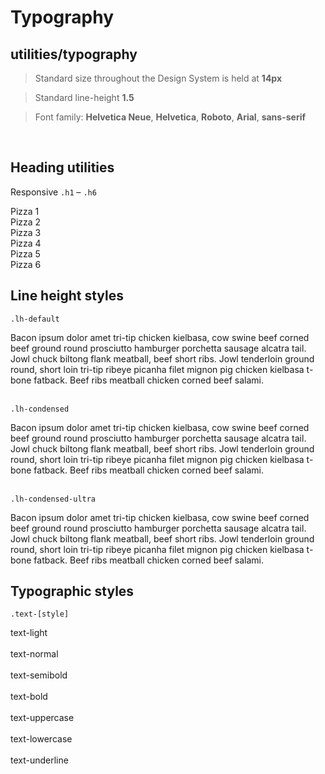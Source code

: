 
<Meta title="Utilities|Typography" />

# Typography

## utilities/typography


> Standard size throughout the Design System is held at **14px**

> Standard line-height **1.5**

> Font family: **Helvetica Neue**, **Helvetica**, **Roboto**, **Arial**, **sans-serif**

<br />

## Heading utilities

Responsive `.h1` – `.h6`

<section class="h1">Pizza 1</section>
<section class="h2">Pizza 2</section>
<section class="h3">Pizza 3</section>
<section class="h4">Pizza 4</section>
<section class="h5">Pizza 5</section>
<section class="h6">Pizza 6</section>

## Line height styles

<div>

  `.lh-default`
  <section class="lh-default">
    Bacon ipsum dolor amet tri-tip chicken kielbasa, cow swine beef corned beef
    ground round prosciutto hamburger porchetta sausage alcatra tail. Jowl chuck
    biltong flank meatball, beef short ribs. Jowl tenderloin ground round, short
    loin tri-tip ribeye picanha filet mignon pig chicken kielbasa t-bone
    fatback. Beef ribs meatball chicken corned beef salami.
  </section>
  <br />

  `.lh-condensed`
  <section class="lh-condensed">
    Bacon ipsum dolor amet tri-tip chicken kielbasa, cow swine beef corned beef
    ground round prosciutto hamburger porchetta sausage alcatra tail. Jowl chuck
    biltong flank meatball, beef short ribs. Jowl tenderloin ground round, short
    loin tri-tip ribeye picanha filet mignon pig chicken kielbasa t-bone
    fatback. Beef ribs meatball chicken corned beef salami.
  </section>
  <br />

  `.lh-condensed-ultra`
  <section class="lh-condensed-ultra">
    Bacon ipsum dolor amet tri-tip chicken kielbasa, cow swine beef corned beef
    ground round prosciutto hamburger porchetta sausage alcatra tail. Jowl chuck
    biltong flank meatball, beef short ribs. Jowl tenderloin ground round, short
    loin tri-tip ribeye picanha filet mignon pig chicken kielbasa t-bone
    fatback. Beef ribs meatball chicken corned beef salami.
  </section>
</div>

## Typographic styles

`.text-[style]`

<section class="text-light">text-light</section>
<br />
<section class="text-normal">text-normal</section>
<br />
<section class="text-semibold">text-semibold</section>
<br />
<section class="text-bold">text-bold</section>
<br />
<section class="text-uppercase">text-uppercase</section>
<br />
<section class="text-lowercase">text-lowercase</section>
<br />
<section class="text-underline">text-underline</section>
